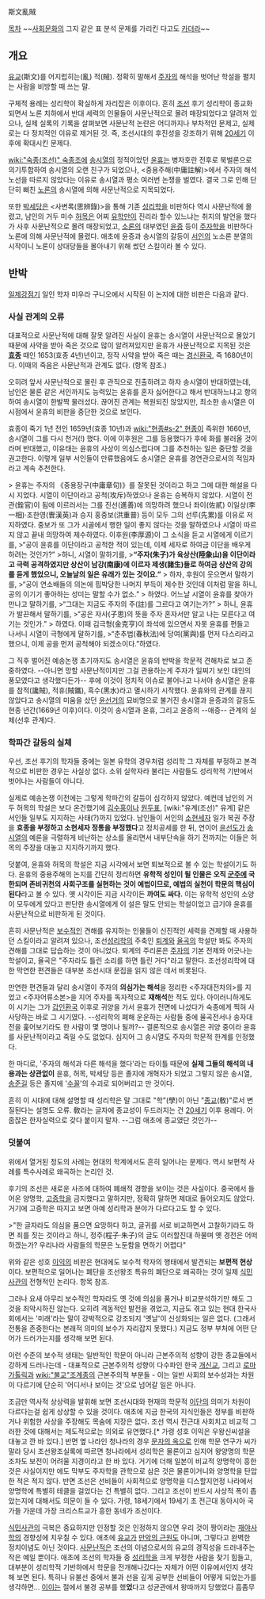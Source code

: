 斯文亂賊

[[목차]]
~~[[사회문화]]의 그지 같은 표 분석 문제를 가리킨 다고도 [[카더라]]~~

== 개요 ==
[[유교]](斯文)를 어지럽히는(亂) 적(賊). 정확히 말해서 [[주자]]의 해석을 벗어난 학설을 펼치는 사람을 비방할 때 쓰는 말. 

구체적 용례는 성리학이 확실하게 자리잡은 이후이다. 흔히 [[조선]] 후기 성리학이 종교화되면서 노론 치하에서 반대 세력의 인물들이 사문난적으로 몰려 매장되었다고 알려져 있으나, 실제 실록의 기록을 살펴보면 사문난적 논란은 어디까지나 부차적인 문제고, 실제로는 다 정치적인 이유로 제거된 것. 즉, 조선시대의 후진성을 강조하기 위해 [[20세기]] 이후에 확대시킨 문제다.

[[wiki:"숙종(조선)" 숙종]]조에 [[송시열]]의 정적이었던 [[윤휴]]는 병자호란 전후로 북벌론으로 의기투합하여 송시열의 오랜 친구가 되었으나, <중용주해(中庸註解)>에서 주자의 해석 노선을 따르지 않았다는 이유로 송시열과 평소 여러번 논쟁을 벌였다. 결국 그로 인해 단단히 삐친 [[노론]]의 송시열에 의해 사문난적으로 지목되었다.

또한 [[박세당]]은 <사변록(思辨錄)>을 통해 기존 [[성리학]]을 비판하다 역시 사문난적에 몰렸고, 남인의 거두 미수 [[허목]]은 어찌 [[유학]]만이 진리라 할수 있느냐는 취지의 발언을 했다가 사후 사문난적으로 몰려 매장되었고, [[소론]]의 대부였던 [[윤증]] 등이 [[주자학]]을 비판하다 노론에 의해 사문난적에 몰렸다. 애초에 윤증과 송시열의 갈등이 [[서인]]의 노소론 분열의 시작이니 노론이 상대당들을 몰아내기 위해 썼던 스킬이라 볼 수 있다. 

== 반박 ==
[[일제강점기]] 일인 학자 미우라 구니오에서 시작된 이 논지에 대한 비판은 다음과 같다. 

=== 사실 관계의 오류 === 
대표적으로 사문난적에 대해 잘못 알려진 사실이 윤휴는 송시열이 사문난적으로 몰았기 때문에 사약을 받아 죽은 것으로 많이 알려져있지만 윤휴가 사문난적으로 지목된 것은 '''[[효종]]''' 때인 1653(효종 4년)년이고, 정작 사약을 받아 죽은 때는 [[경신환국]], 즉 1680년이다. 이때의 죽음은 사문난적과 관계도 없다. (항목 참조.) 

오히려 앞서 사문난적으로 몰린 후 관직으로 진출하려고 하자 송시열이 반대하였는데, 남인은 물론 같은 서인까지도 능력있는 윤휴를 혼자 싫어한다고 해서 반대하느냐고 항의하여 송시열이 한발짝 물러섰다. 끊어진 관계는 복원되진 않았지만, 최소한 송시열은 이 시점에서 윤휴의 비판을 중단한 것으로 보인다.

효종이 죽기 1년 전인 1659년(효종 10년)과 [[wiki:"현종#s-2" 현종]]이 즉위한 1660년, 송시열이 그를 다시 천거(!) 했다. 이에 이후원은 그를 등용했다가 후에 화를 불러올 것이라며 반대했고, 이유태는 윤휴의 사상이 의심스럽다며 그를 추천하는 일은 중단할 것을 권고한다. 이렇게 일부 서인들이 만류했음에도 송시열은 윤휴를 경연관으로서의 적임자라고 계속 추천한다. 

> 윤휴는 주자의 《중용장구(中庸章句)》를 잘못된 것이라고 하고 그에 대한 해설을 다시 지었다. 시열이 이단이라고 공척(攻斥)하였으나 윤휴는 승복하지 않았다. 시열이 전관(銓官)이 됨에 이르러서는 그를 진선(進善)에 의망하려 했으나 좌이(佐貳) 이일상(李一相)·조한영(曺漢英)과 승지 홍중보(洪重普) 등이 모두 그의 선루(先累)를 이유로 저지하였다. 중보가 또 그가 시골에서 행한 일이 좋지 않다는 것을 말하였으나 시열이 따르지 않고 끝내 의망하여 제수하였다. 이후원(李厚源)이 그 소식을 듣고 시열에게 이르기를,
>“공이 윤휴를 이단이라고 공척한 적이 있는데, 이제 세자로 하여금 이단을 배우게 하려는 것인가?”
>하니, 시열이 말하기를,
>'''“주자(朱子)가 육상산(陸象山)을 이단이라고 극력 공격하였지만 상산이 남강(南康)에 이르자 제생(諸生)들로 하여금 상산의 강의를 듣게 했었으니, 오늘날의 일은 유래가 있는 것이요.”'''
> 하자, 후원이 웃으면서 말하기를,
>“공이 연소배들의 의논에 핍박당한 나머지 부득이 제수한 것인데 이처럼 말을 하니, 공의 이기기 좋아하는 성미는 말할 수가 없소.”
> 하였다. 어느날 시열이 윤휴를 찾아가 만나고 말하기를,
>“그대는 지금도 주자의 주(註)를 그르다고 여기는가?”
> 하니, 윤휴가 발끈해서 말하기를,
>“공은 자사(子思)의 뜻을 주자 혼자서만 알고 나는 모른다고 여기는 것인가.”
> 하였다. 이때 김극형(金克亨)이 좌석에 있으면서 자못 윤휴를 편들고 나서니 시열이 극형에게 말하기를,
>“춘추법(春秋法)에 당여(黨與)를 먼저 다스리라고 했으니, 이제 공을 먼저 공척해야 되겠소이다.”하였다. 

그 직후 벌어진 예송논쟁 초기까지도 송시열은 윤휴의 반박을 학문적 견해차로 보고 존중하였다. --아니면 망할 사문난적이지만 그걸 관용하는게 주자가 일찌기 보인 대인의 풍모였다고 생각했다든가-- 후에 이것이 정치적 이슈로 불어나고 나서야 송시열은 윤휴를 참적(讒賊), 적휴(賊鑴), 흑수(黑水)라고 멸시하기 시작했다. 윤휴와의 관계를 끊지 않았다고 송시열의 미움을 샀던 [[윤선거]]의 묘비명으로 불거진 송시열과 윤증과의 갈등도 현종 년간(1669년 이후)이다. 이것이 송시열과 윤휴, 그리고 윤증의 --애증-- 관계의 실체(선후 관계)다. 

=== 학파간 갈등의 실체 ===
우선, 조선 후기의 학자들 중에는 일본 유학의 경우처럼 성리학 그 자체를 부정하고 본격적으로 비판한 경우는 사실상 없다. 소위 실학자라 불리는 사람들도 성리학적 기반에서 벗어나는 사람들이 아니다.

실제로 예송논쟁 이전에는 그렇게 학파간의 갈등이 심각하지 않았다. 예컨데 남인의 거두 허목의 학설은 보다 온건했기에 [[김수홍]]이나 [[원두표]], [wiki:"유계(조선)" 유계] 같은 서인들 일부도 지지하는 사태(?)까지 있었다. 남인들이 서인의 [[소현세자]] 일가 복권 주장을 '''효종을 부정하고 소현세자 정통을 부정했다'''고 정치공세를 한 뒤, 연이어 [[윤선도]]가 [[송시열]]의 예론을 극렬하게 비난하는 상소를 올리면서 내부단속을 하기 전까지는 이들은 허목의 주장을 대놓고 지지하기까지 했다.

덧붙여, 윤휴와 허목의 학설은 지금 시각에서 보면 퇴보적으로 볼 수 있는 학설이기도 하다. 윤휴의 중용주해의 논지를 간단히 정리하면 '''유학적 성인이 될 인물은 오직 [[군주]]에 국한되며 존비귀천의 사회구조를 실현하는 것이 예법이므로, 예법의 실천이 학문의 핵심이 된다'''라고 볼 수 있다. 옛 시각이든 지금 시각이든 '''까여도 싸다.''' 이는 유학적 성인의 소양이 모두에게 있다고 판단한 송시열에게 이 설은 말도 안되는 학설이었고 급기야 윤휴를 사문난적으로 비판하게 된 것이다. 

흔히 사문난적은 [[보수]]적인 견해를 유지하는 인물들이 신진적인 세력을 견제할 때 사용하던 스킬이라고 알려져 있으나, 조선[[성리학]]의 주축인 [[퇴계]]와 [[율곡]]의 학설만 봐도 주자의 견해를 그대로 답습하는 것이 아니었다. 퇴계의 주리론은 [[주자]]의 기본 전제와 어긋나는 학설이고, 율곡은 "주자라도 틀린 소리를 하면 틀린 거다"라고 말한다. 조선성리학에 대한 막연한 편견들은 대부분 조선시대 문집을 읽지 않은 데서 비롯된다. 

만연한 편견들과 달리 송시열이 주자의 '''의심가는 해석'''을 정리한 <주자대전차의>를 지었고 <주자어류소본>을 지어 주자를 독자적으로 '''재해석'''한 적도 있다. 아이러니하게도 이 시기는 그가 [[갑인환국]] 이후로 귀양을 가서 윤휴가 전면에 나섰다가 숙종에게 찍혀 사사당하는 바로 그 시기였다. --성리학의 폐해 운운하는 사람들 중에 율곡전서나 송자대전을 훑어보기라도 한 사람이 몇 명이나 될까?-- 결론적으로 송시열은 귀양 중이라 윤휴를 사문난적이라고 죽일 수도 없었다. 
심지어 그 송시열도 주자의 학문적 한계를 인정했다. 

한 마디로, '주자의 해석과 다른 해석을 했다'라는 타이틀 때문에 '''실제 그들의 해석의 내용과는 상관없이''' 윤휴, 허목, 박세당 등은 졸지에 개혁자가 되었고 그렇지 않은 송시열, [[송준길]] 등은 졸지에 '[[수꼴]]'의 수괴로 되어버리고 만 것이다. 

흔히 이 시대에 대해 설명할 때 성리학은 말 그대로 "학"(學)이 아닌 "[[종교]](敎)"로서 변질된다는 설명도 오류. 敎라는 글자에 종교성이 두드러지는 건 [[20세기]] 이후 용례다. 어줍잖은 한자실력으로 갖다 붙이지 말자. --그럼 애초에 종교였단 것인가-- 

=== 덧붙여 === 
위에서 열거된 정도의 사례는 현대의 학계에서도 흔히 일어나는 문제다. 역시 보편적 사례를 특수사례로 왜곡하는 논리인 것.

후기의 조선은 새로운 사조에 대하여 폐쇄적 경향을 보이는 것은 사실이다. 중국에서 들어온 양명학, [[고증학]]을 금지했다고 말하지만, 정확히 말하면 제대로 들어오지도 않았다. 거기에 고증학은 따지고 보면 아예 성리학과 분야가 다르다고도 할 수 있다.

>"한 글자라도 의심을 품으면 요망하다 하고, 글귀를 서로 비교하면서 고찰하기라도 하면 죄를 짓는 것이라고 하니, 정주(程子·朱子)의 글도 이러할진대 하물며 옛 경전은 어떠하겠는가? 우리나라 사람들의 학문은 노둔함을 면하기 어렵다"

위와 같은 성호 [[이익]]의 비판은 현대에도 보수적 학자의 행태에서 발견되는 '''보편적 현상'''이다. 보편적으로 일어나는 폐단을 조선왕조 특유의 폐단으로 왜곡하는 것이 일제 [[식민사관]]의 전형적인 논리다. 항목 참조.

그러나 요새 아무리 보수적인 학자라도 옛 것에 의심을 품거나 비교분석하기만 해도 그것을 죄악시하진 않는다. 오히려 격동적인 발전을 겪었고, 지금도 겪고 있는 현대 한국사회에서는 '미래'라는 말이 강박적으로 강조되지 '옛날'이 신성화되는 일은 없다. (그래서 전통을 존중한다는 본래적 의미의 보수가 자리잡지 못했다.) 지금도 정부 부처에 어떤 단어가 드러가는지를 생각해 보면 된다. 

이런 수준의 보수적 생태는 일반적인 학문이 아니라 근본주의적 성향이 강한 종교들에서 강하게 드러나는데 - 대표적으로 근본주의적 성향이 다수파인 한국 [[개신교]], 그리고 [[로마 가톨릭]]과 [[wiki:"불교"조계종]]의 근본주의적 부분들 - 이는 일반 사회의 보수성과는 차원이 다르기에 단순히 '어디서나 보이는 것'으로 넘어갈 일은 아니다.

조금만 역사적 상상력을 발휘해 보면 조선시대와 현재의 학문적 [[이단]]의 의미가 차원이 다르다는걸 쉽게 상상할 수 있을 것이다. 애초에 지금 한국의 지식인들은 정부를 비판하거나 위험한 사상을 주장해도 목숨에 지장은 없다. 조선 역시 전근대 사회치고 비교적 그러한 것에 대해서는 제도적으로는 의외로 유연했다.[* 가령 성호 이익은 우왕신씨설을 대놓고 깐 바 있다.] 반면 옆 나라인 청나라의 경우 [[문자의 옥]]으로 인해 학문 연구가 씨가 말라 당시 조선왕조실록에 따르면 청나라에서 성리학은 물론이고 심지어 왕양명의 학문조차도 보전이 어려울 지경이라고 한 바 있다. 거기에 더해 일본이 비교적 양명학이 흥한 것은 사실이지만 에도 막부도 주자학을 관학으로 삼은 것은 물론이거니와 양명학을 탄압한 적은 적지 않다. 반면 조선은 선비들이 사회적으로 양명학을 디스할지언정 나라에서 양명학에 특별히 테클을 걸었다는 건 특별히 없다. 그리고 조선이 반드시 사상적 폭이 좁았는지에 대해서도 의문이 들 수 있다. 가령, 18세기에서 19세기 초 전근대 동아시아 국가들 가운데 가장 크리스트교가 흥한 동네가 조선이다. 

[[식민사관]]의 극복은 중요하지만 인정할 것은 인정하지 않으면 우리 것이 짱이라는 [[재야사학]]의 경향성에 치우칠 수 있다. 애초에 [[유교]]가 [[만악의 근원]]도 아니며, 그렇다고 완벽한 정치이념도 아닌 것이다. [[사문난적]]은 조선의 이념으로서의 유교의 경직성을 드러내주는 작은 예일 뿐이다. 애초에 조선의 학자들 중 [[성리학]]을 크게 부정한 사람을 찾기 힘들고, 대부분이 성리학적 기반하에서 학문을 전개해나갔다는 자체가 어떤 이유에서인지 생각해 보면 된다. 특히나 유불선 중에서 불과 선을 깊게 공부한 선비들이 어떻게 되었는가를 생각하면... [[이이]]는 절에서 불경 공부를 했'''었'''다고 성균관에서 왕따까지 당했었다 흠좀무
